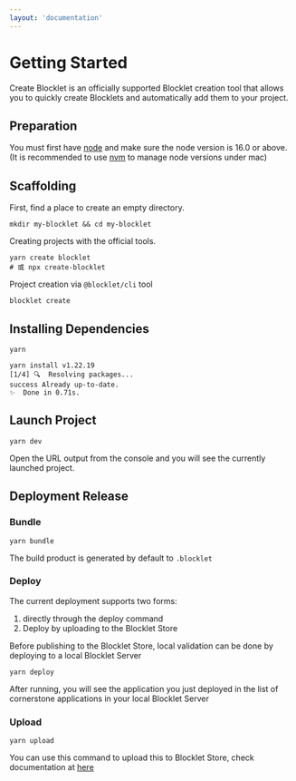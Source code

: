 ```yaml
---
layout: 'documentation'
---
```


# Getting Started

Create Blocklet is an officially supported Blocklet creation tool that allows you to quickly create Blocklets and automatically add them to your project.

## Preparation

You must first have [node](https://nodejs.org/en/) and make sure the node version is 16.0 or above. (It is recommended to use [nvm](https://github.com/creationix/nvm) to manage node versions under mac)

## Scaffolding

First, find a place to create an empty directory.

```shell
mkdir my-blocklet && cd my-blocklet
```

Creating projects with the official tools.

```shell
yarn create blocklet
# 或 npx create-blocklet
```

Project creation via `@blocklet/cli` tool

```shell
blocklet create
```

## Installing Dependencies

```shell
yarn

yarn install v1.22.19
[1/4] 🔍  Resolving packages...
success Already up-to-date.
✨  Done in 0.71s.
```

## Launch Project

```shell
yarn dev
```

Open the URL output from the console and you will see the currently launched project.

## Deployment Release

### Bundle

```shell
yarn bundle
```

The build product is generated by default to `.blocklet`

### Deploy

The current deployment supports two forms:

1. directly through the deploy command
2. Deploy by uploading to the Blocklet Store

Before publishing to the Blocklet Store, local validation can be done by deploying to a local Blocklet Server

```shell
yarn deploy
```

After running, you will see the application you just deployed in the list of cornerstone applications in your local Blocklet Server

### Upload

```shell
yarn upload
```

You can use this command to upload this to Blocklet Store, check documentation at [here](https://docs.arcblock.io/abtnode/en/store)

